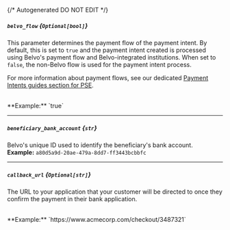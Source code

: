 {/* Autogenerated DO NOT EDIT  */}
##### `belvo_flow` *{`Optional[bool]`}*
This parameter determines the payment flow of the payment intent. By default, this is set to `true` and the payment intent created is processed using Belvo's payment flow and Belvo\-integrated institutions. When set to `false`, the non\-Belvo flow is used for the payment intent process.       

For more information about payment flows, see our dedicated [Payment Intents guides section for PSE](https://developers.belvo.com/docs/colombia\-pse\#payment\-intents).

<br/>
**Example:** `true`

---
##### `beneficiary_bank_account` *{`str`}*
Belvo's unique ID used to identify the beneficiary's bank account.
<br/>
**Example:** `a80d5a9d-20ae-479a-8dd7-ff3443bcbbfc`

---
##### `callback_url` *{`Optional[str]`}*
The URL to your application that your customer will be directed to once they confirm the payment in their bank application.

<br/>
**Example:** `https://www.acmecorp.com/checkout/3487321`


